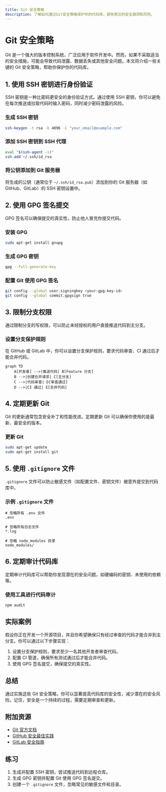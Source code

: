 ```yaml
---
title: Git 安全策略
description: 了解如何通过Git安全策略保护你的代码库，避免常见的安全漏洞和风险。
---
```


# Git 安全策略

Git 是一个强大的版本控制系统，广泛应用于软件开发中。然而，如果不采取适当的安全措施，可能会导致代码泄露、数据丢失或其他安全问题。本文将介绍一些关键的 Git 安全策略，帮助你保护你的代码库。

## 1. 使用 SSH 密钥进行身份验证

SSH 密钥是一种比密码更安全的身份验证方式。通过使用 SSH 密钥，你可以避免在每次推送或拉取代码时输入密码，同时减少密码泄露的风险。

### 生成 SSH 密钥

```bash
ssh-keygen -t rsa -b 4096 -C "your_email@example.com"
```

### 添加 SSH 密钥到 SSH 代理

```bash
eval "$(ssh-agent -s)"
ssh-add ~/.ssh/id_rsa
```

### 将公钥添加到 Git 服务器

将生成的公钥（通常位于 `~/.ssh/id_rsa.pub`）添加到你的 Git 服务器（如 GitHub、GitLab）的 SSH 密钥设置中。

## 2. 使用 GPG 签名提交

GPG 签名可以确保提交的真实性，防止他人冒充你提交代码。

### 安装 GPG

```bash
sudo apt-get install gnupg
```

### 生成 GPG 密钥

```bash
gpg --full-generate-key
```

### 配置 Git 使用 GPG 签名

```bash
git config --global user.signingkey <your-gpg-key-id>
git config --global commit.gpgsign true
```

## 3. 限制分支权限

通过限制分支的写权限，可以防止未经授权的用户直接推送代码到主分支。

### 设置分支保护规则

在 GitHub 或 GitLab 中，你可以设置分支保护规则，要求代码审查、CI 通过后才能合并代码。

```mermaid
graph TD
    A[开发者] -->|推送代码| B[Feature 分支]
    B -->|创建合并请求| C[主分支]
    C -->|代码审查| D[审查通过]
    D -->|CI 通过| E[合并代码]
```

## 4. 定期更新 Git

Git 的更新通常包含安全补丁和性能改进。定期更新 Git 可以确保你使用的是最新、最安全的版本。

### 更新 Git

```bash
sudo apt-get update
sudo apt-get install git
```

## 5. 使用 `.gitignore` 文件

`.gitignore` 文件可以防止敏感文件（如配置文件、密钥文件）被意外提交到代码库中。

### 示例 `.gitignore` 文件

```plaintext
# 忽略所有 .env 文件
.env

# 忽略所有日志文件
*.log

# 忽略 node_modules 目录
node_modules/
```

## 6. 定期审计代码库

定期审计代码库可以帮助你发现潜在的安全问题，如硬编码的密钥、未使用的依赖等。

### 使用工具进行代码审计

```bash
npm audit
```

## 实际案例

假设你正在开发一个开源项目，并且你希望确保只有经过审查的代码才能合并到主分支。你可以通过以下步骤实现：

1. 设置分支保护规则，要求至少一名其他开发者审查代码。
2. 配置 CI 管道，确保所有测试通过后才能合并代码。
3. 使用 GPG 签名提交，确保提交的真实性。

## 总结

通过实施这些 Git 安全策略，你可以显著提高代码库的安全性，减少潜在的安全风险。记住，安全是一个持续的过程，需要定期审查和更新。

## 附加资源

- [Git 官方文档](https://git-scm.com/doc)
- [GitHub 安全最佳实践](https://docs.github.com/en/github/getting-started-with-github/security-best-practices)
- [GitLab 安全指南](https://docs.gitlab.com/ee/security/)

## 练习

1. 生成并配置 SSH 密钥，尝试推送代码到远程仓库。
2. 生成 GPG 密钥并配置 Git 使用 GPG 签名提交。
3. 创建一个 `.gitignore` 文件，忽略常见的敏感文件和目录。
